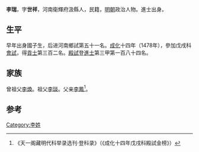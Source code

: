 {{Otheruses|other=名为李瑞的其他人物|李瑞}}
{{Otheruses|other=名为李世祥的其他人物|李世祥}}

'''李瑞'''，字'''世祥'''，河南衛輝府汲縣人，民籍，[[明朝|明朝]]政治人物。進士出身。

== 生平 ==
早年出身國子生，后进河南鄉試第五十一名。[[成化|成化]]十四年（1478年），參加戊戌科[[會試|會試]]，得[[貢士|貢士]]第三百二名。[[殿試|殿試]]登[[進士|進士]]第三甲第一百八十四名。

== 家族 ==
曾祖父[[李煥|李煥]]。祖父[[李琰|李琰]]。父亲[[李鳳|李鳳]]<ref>《天一阁藏明代科举录选刊·登科录》（《成化十四年戊戌科殿試金榜》）</ref>。

==参考==
{{reflist}}

{{成化十四年戊戌科殿試金榜}}

{{Authority control}}

{{DEFAULTSORT:}}
[[Category:李姓|Category:李姓]]


{{明朝人物小作品}}